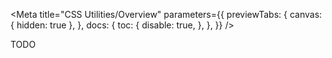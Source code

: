 
<Meta
  title="CSS Utilities/Overview"
  parameters={{
    previewTabs: {
      canvas: { hidden: true },
    },
    docs: {
      toc: {
        disable: true,
      },
    },
  }}
/>

TODO
